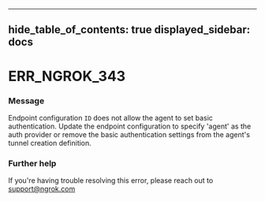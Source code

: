 

---
hide_table_of_contents: true
displayed_sidebar: docs
---


# ERR_NGROK_343

### Message
Endpoint configuration `ID` does not allow the agent to set basic authentication.
Update the endpoint configuration to specify 'agent' as the auth provider or remove the basic authentication settings from the agent's tunnel creation definition.

<ErrorDetails />



### Further help
If you're having trouble resolving this error, please reach out to [support@ngrok.com](mailto:support@ngrok.com?subject=Help%20with%20ERR_NGROK_343)

